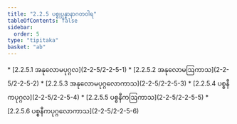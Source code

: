 ```yaml
---
title: "2.2.5 ပစ္စုပ္ပန္နာနာဂတဝါရ"
tableOfContents: false
sidebar:
  order: 5
type: "tipitaka"
basket: "ab"
---
```



<DynamicBreadcrumb />



<TableOfContents>
* [2.2.5.1 အနုလောမပုဂ္ဂလ](2-2-5/2-2-5-1)
* [2.2.5.2 အနုလောမဩကာသ](2-2-5/2-2-5-2)
* [2.2.5.3 အနုလောမပုဂ္ဂလောကာသ](2-2-5/2-2-5-3)
* [2.2.5.4 ပစ္စနီကပုဂ္ဂလ](2-2-5/2-2-5-4)
* [2.2.5.5 ပစ္စနီကဩကာသ](2-2-5/2-2-5-5)
* [2.2.5.6 ပစ္စနီကပုဂ္ဂလောကာသ](2-2-5/2-2-5-6)
</TableOfContents>